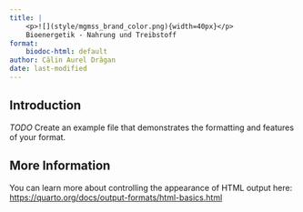 ```yaml
---
title: |
    <p>![](style/mgmss_brand_color.png){width=40px}</p>
    Bioenergetik - Nahrung und Treibstoff
format:
    biodoc-html: default
author: Călin Aurel Drăgan
date: last-modified
---
```


## Introduction

*TODO* Create an example file that demonstrates the formatting and features of your format.

## More Information

You can learn more about controlling the appearance of HTML output here: <https://quarto.org/docs/output-formats/html-basics.html>

